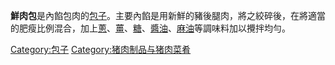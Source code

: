 {{Unreferenced|time=2016-05-20T02:41:32+00:00}}
{{Infobox Prepared Food
| name             = 鮮肉包
| image            = [[File:鮮肉包.jpg|200px]]
| caption          = 豬肉內餡的包子
| alternate_name   = 肉包、大包子
| country          = [[中國|中國]]
| region           = 中國華南地區
| creator          = 
| course           = 
| served           = 
| main_ingredient  = 麵粉、豬肉
| variations       = 
| calories         = 
| other            = 
}}
'''鮮肉包'''是內餡包肉的[[包子|包子]]。主要內餡是用新鮮的豬後腿肉，將之絞碎後，在將適當的肥瘦比例混合，加上[[蔥|蔥]]、[[薑|薑]]、[[糖|糖]]、[[醬油|醬油]]、[[麻油|麻油]]等調味料加以攪拌均勻。

[[Category:包子|Category:包子]]
[[Category:猪肉制品与猪肉菜肴|Category:猪肉制品与猪肉菜肴]]